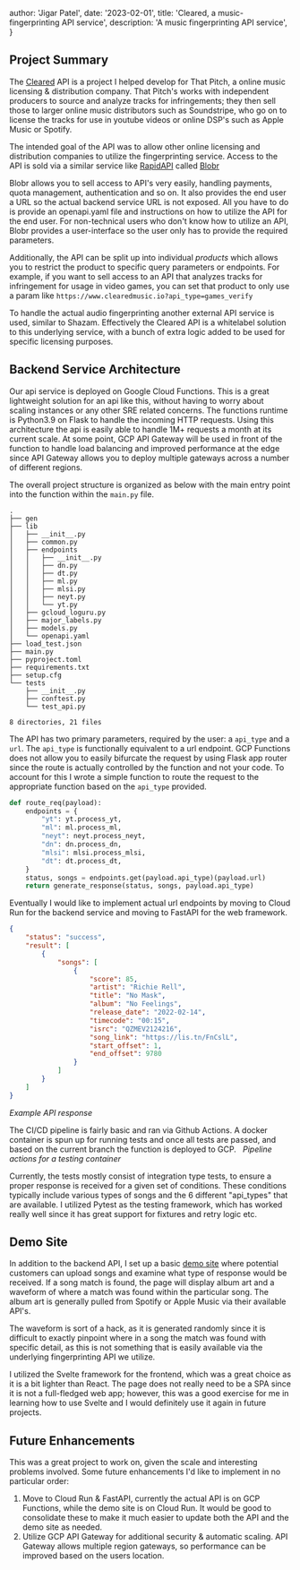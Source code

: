 

  author: 'Jigar Patel',
  date: '2023-02-01',
  title: 'Cleared, a music-fingerprinting API service',
  description:
    'A music fingerprinting API service',
}


## Project Summary
The [Cleared](https://demo.clearedmusic.io/) API is a project I helped develop for That Pitch, a online
music licensing & distribution company. That Pitch's works with independent producers to source and analyze tracks for infringements;
they then sell those to larger online music distributors such as Soundstripe, who go on to license the tracks for use in
youtube videos or online DSP's such as Apple Music or Spotify.

The intended goal of the API was to allow other online licensing and distribution companies to utilize the fingerprinting
service. Access to the API is sold via a similar service like [RapidAPI](www.rapidapi.com) called [Blobr](cleared.thatpitch.com)

Blobr allows you to sell access to API's very easily, handling payments, quota management, authentication and so on. It also provides
the end user a URL so the actual backend service URL is not exposed. All you have to do is provide an openapi.yaml file and instructions on how to utilize the API for the end user. For non-technical
users who don't know how to utilize an API, Blobr provides a user-interface so the user only has to provide the required
parameters.

Additionally, the API can be split up into individual *products* which allows you to restrict the product to specific
query parameters or endpoints. For example, if you want to sell access to an API that analyzes tracks for infringement for usage in
video games, you can set that product to only use a param like ```https://www.clearedmusic.io?api_type=games_verify```

To handle the actual audio fingerprinting another external API service is used, similar to Shazam. Effectively the Cleared
API is a whitelabel solution to this underlying service, with a bunch of extra logic added to be used for specific licensing purposes.

## Backend Service Architecture
Our api service is deployed on Google Cloud Functions. This is a great lightweight solution for an api like this, without
having to worry about scaling instances or any other SRE related concerns. The functions runtime is Python3.9 on Flask to handle
the incoming HTTP requests. Using this architecture the api is easily able to handle 1M+ requests a month at its current scale.
At some point, GCP API Gateway will be used in front of the function to handle load balancing and improved performance at the edge since
API Gateway allows you to deploy multiple gateways across a number of different regions.

The overall project structure is organized as below with the main entry point into the function within the `main.py` file.

```
.
├── gen
├── lib
│   ├── __init__.py
│   ├── common.py
│   ├── endpoints
│   │   ├── __init__.py
│   │   ├── dn.py
│   │   ├── dt.py
│   │   ├── ml.py
│   │   ├── mlsi.py
│   │   ├── neyt.py
│   │   └── yt.py
│   ├── gcloud_loguru.py
│   ├── major_labels.py
│   ├── models.py
│   └── openapi.yaml
├── load_test.json
├── main.py
├── pyproject.toml
├── requirements.txt
├── setup.cfg
└── tests
    ├── __init__.py
    ├── conftest.py
    └── test_api.py

8 directories, 21 files

```

The API has two primary parameters, required by the user: a `api_type` and a `url`. The `api_type` is functionally equivalent
to a url endpoint. GCP Functions does not allow you to easily bifurcate the request by using Flask app router since the route
is actually controlled by the function and not your code. To account
for this I wrote a simple function to route the request to the appropriate function based on the `api_type` provided.

```python
def route_req(payload):
    endpoints = {
        "yt": yt.process_yt,
        "ml": ml.process_ml,
        "neyt": neyt.process_neyt,
        "dn": dn.process_dn,
        "mlsi": mlsi.process_mlsi,
        "dt": dt.process_dt,
    }
    status, songs = endpoints.get(payload.api_type)(payload.url)
    return generate_response(status, songs, payload.api_type)
```

Eventually I would like to implement actual url endpoints by moving to Cloud Run for the backend service and moving to FastAPI for the web framework.



```json
{
	"status": "success",
	"result": [
		{
			"songs": [
				{
					"score": 85,
					"artist": "Richie Rell",
					"title": "No Mask",
					"album": "No Feelings",
					"release_date": "2022-02-14",
					"timecode": "00:15",
					"isrc": "QZMEV2124216",
					"song_link": "https://lis.tn/FnCslL",
					"start_offset": 1,
					"end_offset": 9780
				}
			]
		}
	]
}
```
*Example API response*

The CI/CD pipeline is fairly basic and ran via Github Actions. A docker container is spun up for running tests and
once all tests are passed, and based on the current branch the function is deployed to GCP.
<Image src={githubActions1} alt=""/>
<Image src={githubActions2} alt=""/>
*Pipeline actions for a testing container*

Currently, the tests mostly consist of integration type tests, to ensure a proper response is received for a given set of
conditions. These conditions typically include various types of songs and the 6 different "api_types" that are
available. I utilized Pytest as the testing framework, which has worked really well since it has great
support for fixtures and retry logic etc.

## Demo Site
In addition to the backend API, I set up a basic [demo site](https://demo.clearedmusic.io/) where potential customers can upload songs and examine
what type of response would be received. If a song match is found, the page will display album art and a waveform of where
a match was found within the particular song. The album art is generally pulled from Spotify or Apple Music via their available
API's.

The waveform is sort of a hack, as it is generated randomly since it is difficult to exactly pinpoint where in a song
the match was found with specific detail, as this is not something that is easily available via the underlying fingerprinting API
we utilize.

I utilized the Svelte framework for the frontend, which was a great choice as it is a bit lighter than React. The page does
not really need to be a SPA since it is not a full-fledged web app; however, this was a good exercise for me in learning
how to use Svelte and I would definitely use it again in future projects.

## Future Enhancements

This was a great project to work on, given the scale and interesting problems involved. Some future enhancements I'd like to implement in no particular order:
1. Move to Cloud Run & FastAPI, currently the actual API is on GCP Functions, while the demo site is on Cloud Run. It would be good to consolidate these
to make it much easier to update both the API and the demo site as needed.
2. Utilize GCP API Gateway for additional security & automatic scaling. API Gateway allows multiple region gateways, so performance can be improved
based on the users location.


